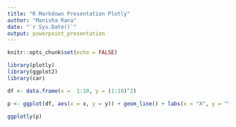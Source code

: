```yaml
---
title: "R Markdown Presentation Plotly"
author: "Manisha Rana"
date: "`r Sys.Date()`"
output: powerpoint_presentation
---
```


```r
knitr::opts_chunk$set(echo = FALSE)
```


```r
library(plotly)
library(ggplot2)
library(car)
```

```r

df <- data.frame(x =  1:10, y = (1:10)^2)

p <- ggplot(df, aes(x = x, y = y)) + geom_line() + labs(x = "X", y = "Y", title = "X and Y")

ggplotly(p)
```